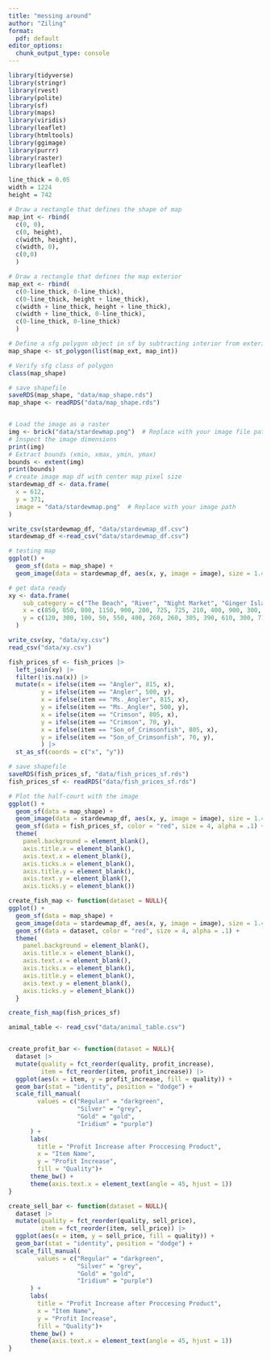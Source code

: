 ```yaml
---
title: "messing around"
author: "Ziling"
format:
  pdf: default
editor_options: 
  chunk_output_type: console
---
```

```r
library(tidyverse)
library(stringr)
library(rvest)
library(polite)
library(sf)
library(maps)
library(viridis)
library(leaflet)
library(htmltools)
library(ggimage)
library(purrr)
library(raster)
library(leaflet)
```

```r
line_thick = 0.05
width = 1224
height = 742

# Draw a rectangle that defines the shape of map
map_int <- rbind(
  c(0, 0),
  c(0, height),
  c(width, height),
  c(width, 0),
  c(0,0)
  )

# Draw a rectangle that defines the map exterior
map_ext <- rbind(
  c(0-line_thick, 0-line_thick),
  c(0-line_thick, height + line_thick),
  c(width + line_thick, height + line_thick),
  c(width + line_thick, 0-line_thick),
  c(0-line_thick, 0-line_thick)
  )

# Define a sfg polygon object in sf by subtracting interior from exterior
map_shape <- st_polygon(list(map_ext, map_int))

# Verify sfg class of polygon
class(map_shape)

# save shapefile
saveRDS(map_shape, "data/map_shape.rds")
map_shape <- readRDS("data/map_shape.rds")


# Load the image as a raster
img <- brick("data/stardewmap.png")  # Replace with your image file path
# Inspect the image dimensions
print(img)
# Extract bounds (xmin, xmax, ymin, ymax)
bounds <- extent(img)
print(bounds)
# create image map df with center map pixel size
stardewmap_df <- data.frame(
  x = 612, 
  y = 371, 
  image = "data/stardewmap.png"  # Replace with your image path
)

write_csv(stardewmap_df, "data/stardewmap_df.csv")
stardewmap_df <-read_csv("data/stardewmap_df.csv")

# testing map
ggplot() +
  geom_sf(data = map_shape) +
  geom_image(data = stardewmap_df, aes(x, y, image = image), size = 1.496)
```

```r
# get data ready
xy <- data.frame(
    sub_category = c("The Beach", "River", "Night Market", "Ginger Island", "Mountain Lake", "Secret Woods", "Sewers", "Mutant Bug Lair", "Witch's Swamp", "Crab Pot", "Mines", "Cindersap Forest Pond", "Desert"),
    x = c(850, 850, 800, 1150, 900, 200, 725, 725, 210, 400, 900, 300, 20),
    y = c(120, 300, 100, 50, 550, 400, 260, 260, 305, 390, 610, 300, 710)
  )

write_csv(xy, "data/xy.csv")
read_csv("data/xy.csv")

fish_prices_sf <- fish_prices |>
  left_join(xy) |>
  filter(!is.na(x)) |>
  mutate(x = ifelse(item == "Angler", 815, x),
         y = ifelse(item == "Angler", 500, y),
         x = ifelse(item == "Ms._Angler", 815, x),
         y = ifelse(item == "Ms._Angler", 500, y),
         x = ifelse(item == "Crimson", 805, x),
         y = ifelse(item == "Crimson", 70, y),
         x = ifelse(item == "Son_of_Crimsonfish", 805, x),
         y = ifelse(item == "Son_of_Crimsonfish", 70, y),
         ) |>  
  st_as_sf(coords = c("x", "y"))

# save shapefile
saveRDS(fish_prices_sf, "data/fish_prices_sf.rds")
fish_prices_sf <- readRDS("data/fish_prices_sf.rds")
```

```r
# Plot the half-court with the image
ggplot() +
  geom_sf(data = map_shape) +
  geom_image(data = stardewmap_df, aes(x, y, image = image), size = 1.496) +
  geom_sf(data = fish_prices_sf, color = "red", size = 4, alpha = .1) +
  theme(
    panel.background = element_blank(),
    axis.title.x = element_blank(),
    axis.text.x = element_blank(),
    axis.ticks.x = element_blank(),
    axis.title.y = element_blank(),
    axis.text.y = element_blank(),
    axis.ticks.y = element_blank())
```

```r
create_fish_map <- function(dataset = NULL){
ggplot() +
  geom_sf(data = map_shape) +
  geom_image(data = stardewmap_df, aes(x, y, image = image), size = 1.496) +
  geom_sf(data = dataset, color = "red", size = 4, alpha = .1) +
  theme(
    panel.background = element_blank(),
    axis.title.x = element_blank(),
    axis.text.x = element_blank(),
    axis.ticks.x = element_blank(),
    axis.title.y = element_blank(),
    axis.text.y = element_blank(),
    axis.ticks.y = element_blank())
  }

create_fish_map(fish_prices_sf)
```

```r
animal_table <- read_csv("data/animal_table.csv")


create_profit_bar <- function(dataset = NULL){
  dataset |>
  mutate(quality = fct_reorder(quality, profit_increase),
         item = fct_reorder(item, profit_increase)) |>
  ggplot(aes(x = item, y = profit_increase, fill = quality)) +
  geom_bar(stat = "identity", position = "dodge") +
  scale_fill_manual(
        values = c("Regular" = "darkgreen", 
                   "Silver" = "grey", 
                   "Gold" = "gold", 
                   "Iridium" = "purple")
      ) +
      labs(
        title = "Profit Increase after Proccesing Product",
        x = "Item Name",
        y = "Profit Increase",
        fill = "Quality")+
      theme_bw() +
      theme(axis.text.x = element_text(angle = 45, hjust = 1))
}

create_sell_bar <- function(dataset = NULL){
  dataset |>
  mutate(quality = fct_reorder(quality, sell_price),
         item = fct_reorder(item, sell_price)) |>
  ggplot(aes(x = item, y = sell_price, fill = quality)) +
  geom_bar(stat = "identity", position = "dodge") +
  scale_fill_manual(
        values = c("Regular" = "darkgreen", 
                   "Silver" = "grey", 
                   "Gold" = "gold", 
                   "Iridium" = "purple")
      ) +
      labs(
        title = "Profit Increase after Proccesing Product",
        x = "Item Name",
        y = "Profit Increase",
        fill = "Quality")+
      theme_bw() +
      theme(axis.text.x = element_text(angle = 45, hjust = 1))
}
```

